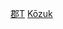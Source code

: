{{Navbox
|name = 上野國的郡
|state = {{{state|autocollapse}}}
|titlestyle = background:#FFCC66;
|title = [[上野國]]的[[郡]]
|imageleft =
|image =
|bodystyle = background:#f9f9f9;
|groupstyle = background:#FFCC66;vertical-align:top;padding:0.125em 0.25em;
|liststyle = width:auto;
|oddstyle = background:#fcfcfc;
|evenstyle =
|list1 = [[山田郡 (群馬縣)|山田郡]] &#124; [[新田郡]] &#124; [[邑樂郡]] &#124; [[佐位郡]] &#124; [[那波郡]] &#124; [[吾妻郡]] &#124; [[利根郡]] &#124; [[勢多郡]] &#124; [[群馬郡]] &#124; [[片岡郡]] &#124; [[碓冰郡]] &#124; [[甘樂郡]] &#124; [[綠野郡]] &#124; [[多胡郡]]
}}<noinclude>
[[Category:上野國|郡T]]
[[Category:日本令制國行政區劃模板|Kōzuk]]
</noinclude>